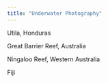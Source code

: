 ```yaml
---
title: "Underwater Photography"
---
```


Utila, Honduras

Great Barrier Reef, Australia

Ningaloo Reef, Western Australia

Fiji
